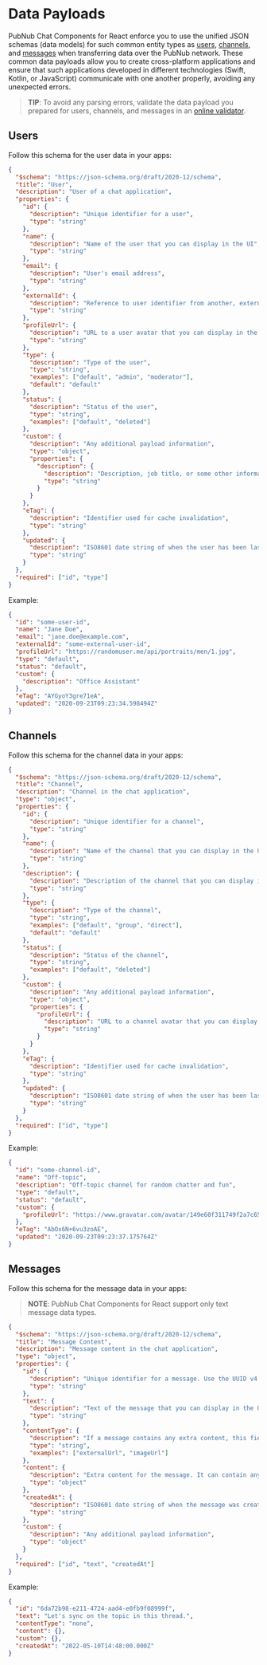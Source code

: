 
<Meta title="Introduction/Data Payloads" />

# Data Payloads

PubNub Chat Components for React enforce you to use the unified JSON schemas (data models) for such
common entity types as [users](#users), [channels](#channels), and [messages](#messages) when
transferring data over the PubNub network. These common data payloads allow you to create
cross-platform applications and ensure that such applications developed in different technologies
(Swift, Kotlin, or JavaScript) communicate with one another properly, avoiding any unexpected
errors.

> **TIP**: To avoid any parsing errors, validate the data payload you prepared for users, channels,
> and messages in an [online validator](https://www.jsonschemavalidator.net).

## Users

Follow this schema for the user data in your apps:

```json
{
  "$schema": "https://json-schema.org/draft/2020-12/schema",
  "title": "User",
  "description": "User of a chat application",
  "properties": {
    "id": {
      "description": "Unique identifier for a user",
      "type": "string"
    },
    "name": {
      "description": "Name of the user that you can display in the UI",
      "type": "string"
    },
    "email": {
      "description": "User's email address",
      "type": "string"
    },
    "externalId": {
      "description": "Reference to user identifier from another, external system",
      "type": "string"
    },
    "profileUrl": {
      "description": "URL to a user avatar that you can display in the UI",
      "type": "string"
    },
    "type": {
      "description": "Type of the user",
      "type": "string",
      "examples": ["default", "admin", "moderator"],
      "default": "default"
    },
    "status": {
      "description": "Status of the user",
      "type": "string",
      "examples": ["default", "deleted"]
    },
    "custom": {
      "description": "Any additional payload information",
      "type": "object",
      "properties": {
        "description": {
          "description": "Description, job title, or some other information that you can display in the UI",
          "type": "string"
        }
      }
    },
    "eTag": {
      "description": "Identifier used for cache invalidation",
      "type": "string"
    },
    "updated": {
      "description": "ISO8601 date string of when the user has been last updated",
      "type": "string"
    }
  },
  "required": ["id", "type"]
}
```

Example:

```json
{
  "id": "some-user-id",
  "name": "Jane Doe",
  "email": "jane.doe@example.com",
  "externalId": "some-external-user-id",
  "profileUrl": "https://randomuser.me/api/portraits/men/1.jpg",
  "type": "default",
  "status": "default",
  "custom": {
    "description": "Office Assistant"
  },
  "eTag": "AYGyoY3gre71eA",
  "updated": "2020-09-23T09:23:34.598494Z"
}
```

## Channels

Follow this schema for the channel data in your apps:

```json
{
  "$schema": "https://json-schema.org/draft/2020-12/schema",
  "title": "Channel",
  "description": "Channel in the chat application",
  "type": "object",
  "properties": {
    "id": {
      "description": "Unique identifier for a channel",
      "type": "string"
    },
    "name": {
      "description": "Name of the channel that you can display in the UI",
      "type": "string"
    },
    "description": {
      "description": "Description of the channel that you can display in the UI",
      "type": "string"
    },
    "type": {
      "description": "Type of the channel",
      "type": "string",
      "examples": ["default", "group", "direct"],
      "default": "default"
    },
    "status": {
      "description": "Status of the channel",
      "type": "string",
      "examples": ["default", "deleted"]
    },
    "custom": {
      "description": "Any additional payload information",
      "type": "object",
      "properties": {
        "profileUrl": {
          "description": "URL to a channel avatar that you can display in the UI",
          "type": "string"
        }
      }
    },
    "eTag": {
      "description": "Identifier used for cache invalidation",
      "type": "string"
    },
    "updated": {
      "description": "ISO8601 date string of when the user has been last updated",
      "type": "string"
    }
  },
  "required": ["id", "type"]
}
```

Example:

```json
{
  "id": "some-channel-id",
  "name": "Off-topic",
  "description": "Off-topic channel for random chatter and fun",
  "type": "default",
  "status": "default",
  "custom": {
    "profileUrl": "https://www.gravatar.com/avatar/149e60f311749f2a7c6515f7b34?s=256&d=identicon"
  },
  "eTag": "AbOx6N+6vu3zoAE",
  "updated": "2020-09-23T09:23:37.175764Z"
}
```

## Messages

Follow this schema for the message data in your apps:

> **NOTE**: PubNub Chat Components for React support only text message data types.

```json
{
  "$schema": "https://json-schema.org/draft/2020-12/schema",
  "title": "Message Content",
  "description": "Message content in the chat application",
  "type": "object",
  "properties": {
    "id": {
      "description": "Unique identifier for a message. Use the UUID v4 algorithm.",
      "type": "string"
    },
    "text": {
      "description": "Text of the message that you can display in the UI",
      "type": "string"
    },
    "contentType": {
      "description": "If a message contains any extra content, this field describes its type. Currently, PubNub Chat Components support only text messages.",
      "type": "string",
      "examples": ["externalUrl", "imageUrl"]
    },
    "content": {
      "description": "Extra content for the message. It can contain any feature-specific data like URLs to external images.",
      "type": "object"
    },
    "createdAt": {
      "description": "ISO8601 date string of when the message was created",
      "type": "string"
    },
    "custom": {
      "description": "Any additional payload information",
      "type": "object"
    }
  },
  "required": ["id", "text", "createdAt"]
}
```

Example:

```json
{
  "id": "6da72b98-e211-4724-aad4-e0fb9f08999f",
  "text": "Let's sync on the topic in this thread.",
  "contentType": "none",
  "content": {},
  "custom": {},
  "createdAt": "2022-05-10T14:48:00.000Z"
}
```

